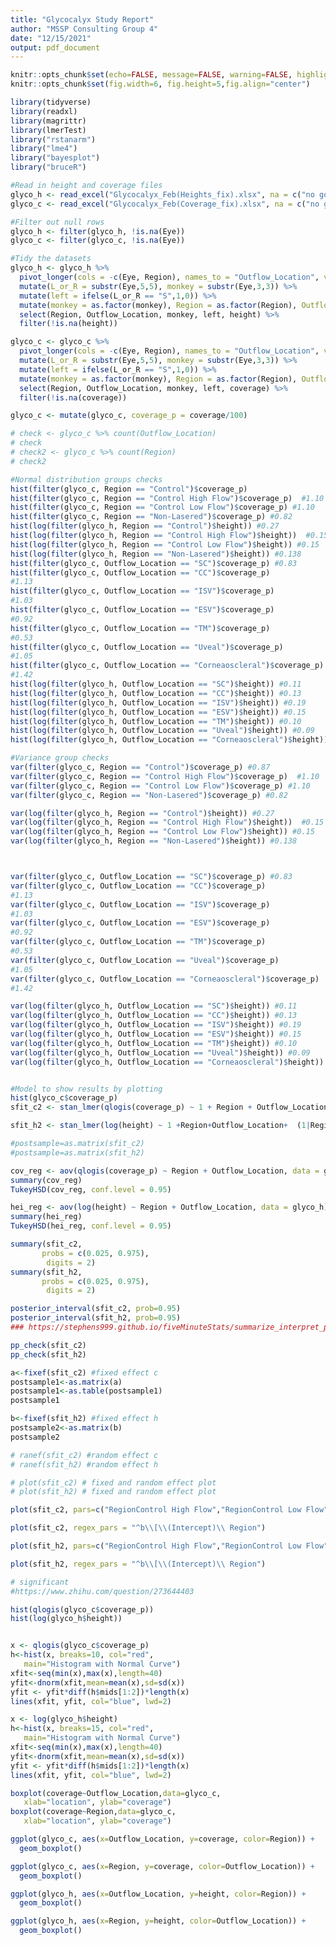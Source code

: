 ```yaml
---
title: "Glycocalyx Study Report"
author: "MSSP Consulting Group 4"
date: "12/15/2021"
output: pdf_document
---
```


```r
knitr::opts_chunk$set(echo=FALSE, message=FALSE, warning=FALSE, highlight=FALSE)
knitr::opts_chunk$set(fig.width=6, fig.height=5,fig.align="center")

library(tidyverse)
library(readxl)
library(magrittr)
library(lmerTest)
library("rstanarm")
library("lme4")
library("bayesplot")
library("bruceR")
```

```r
#Read in height and coverage files
glyco_h <- read_excel("Glycocalyx_Feb(Heights_fix).xlsx", na = c("no good/none", "None/Not labeled"))
glyco_c <- read_excel("Glycocalyx_Feb(Coverage_fix).xlsx", na = c("no good/none", "no good /none", "None/Not labeled", "None/not labeled"))

#Filter out null rows
glyco_h <- filter(glyco_h, !is.na(Eye))
glyco_c <- filter(glyco_c, !is.na(Eye))

#Tidy the datasets
glyco_h <- glyco_h %>%
  pivot_longer(cols = -c(Eye, Region), names_to = "Outflow_Location", values_to = "height") %>%
  mutate(L_or_R = substr(Eye,5,5), monkey = substr(Eye,3,3)) %>%
  mutate(left = ifelse(L_or_R == "S",1,0)) %>%
  mutate(monkey = as.factor(monkey), Region = as.factor(Region), Outflow_Location = as.factor(Outflow_Location)) %>%
  select(Region, Outflow_Location, monkey, left, height) %>%
  filter(!is.na(height))

glyco_c <- glyco_c %>%
  pivot_longer(cols = -c(Eye, Region), names_to = "Outflow_Location", values_to = "coverage") %>%
  mutate(L_or_R = substr(Eye,5,5), monkey = substr(Eye,3,3)) %>%
  mutate(left = ifelse(L_or_R == "S",1,0)) %>%
  mutate(monkey = as.factor(monkey), Region = as.factor(Region), Outflow_Location = as.factor(Outflow_Location)) %>%
  select(Region, Outflow_Location, monkey, left, coverage) %>%
  filter(!is.na(coverage))

glyco_c <- mutate(glyco_c, coverage_p = coverage/100)

# check <- glyco_c %>% count(Outflow_Location)
# check
# check2 <- glyco_c %>% count(Region)
# check2

#Normal distribution groups checks
hist(filter(glyco_c, Region == "Control")$coverage_p)
hist(filter(glyco_c, Region == "Control High Flow")$coverage_p)  #1.10
hist(filter(glyco_c, Region == "Control Low Flow")$coverage_p) #1.10
hist(filter(glyco_c, Region == "Non-Lasered")$coverage_p) #0.82
hist(log(filter(glyco_h, Region == "Control")$height)) #0.27
hist(log(filter(glyco_h, Region == "Control High Flow")$height))  #0.15
hist(log(filter(glyco_h, Region == "Control Low Flow")$height)) #0.15
hist(log(filter(glyco_h, Region == "Non-Lasered")$height)) #0.138
hist(filter(glyco_c, Outflow_Location == "SC")$coverage_p) #0.83
hist(filter(glyco_c, Outflow_Location == "CC")$coverage_p)
#1.13
hist(filter(glyco_c, Outflow_Location == "ISV")$coverage_p)
#1.03
hist(filter(glyco_c, Outflow_Location == "ESV")$coverage_p)
#0.92
hist(filter(glyco_c, Outflow_Location == "TM")$coverage_p)
#0.53
hist(filter(glyco_c, Outflow_Location == "Uveal")$coverage_p)
#1.05
hist(filter(glyco_c, Outflow_Location == "Corneaoscleral")$coverage_p)
#1.42
hist(log(filter(glyco_h, Outflow_Location == "SC")$height)) #0.11
hist(log(filter(glyco_h, Outflow_Location == "CC")$height)) #0.13
hist(log(filter(glyco_h, Outflow_Location == "ISV")$height)) #0.19
hist(log(filter(glyco_h, Outflow_Location == "ESV")$height)) #0.15
hist(log(filter(glyco_h, Outflow_Location == "TM")$height)) #0.10
hist(log(filter(glyco_h, Outflow_Location == "Uveal")$height)) #0.09
hist(log(filter(glyco_h, Outflow_Location == "Corneaoscleral")$height)) #0.09

#Variance group checks
var(filter(glyco_c, Region == "Control")$coverage_p) #0.87
var(filter(glyco_c, Region == "Control High Flow")$coverage_p)  #1.10
var(filter(glyco_c, Region == "Control Low Flow")$coverage_p) #1.10
var(filter(glyco_c, Region == "Non-Lasered")$coverage_p) #0.82

var(log(filter(glyco_h, Region == "Control")$height)) #0.27
var(log(filter(glyco_h, Region == "Control High Flow")$height))  #0.15
var(log(filter(glyco_h, Region == "Control Low Flow")$height)) #0.15
var(log(filter(glyco_h, Region == "Non-Lasered")$height)) #0.138



var(filter(glyco_c, Outflow_Location == "SC")$coverage_p) #0.83
var(filter(glyco_c, Outflow_Location == "CC")$coverage_p)
#1.13
var(filter(glyco_c, Outflow_Location == "ISV")$coverage_p)
#1.03
var(filter(glyco_c, Outflow_Location == "ESV")$coverage_p)
#0.92
var(filter(glyco_c, Outflow_Location == "TM")$coverage_p)
#0.53
var(filter(glyco_c, Outflow_Location == "Uveal")$coverage_p)
#1.05
var(filter(glyco_c, Outflow_Location == "Corneaoscleral")$coverage_p)
#1.42

var(log(filter(glyco_h, Outflow_Location == "SC")$height)) #0.11
var(log(filter(glyco_h, Outflow_Location == "CC")$height)) #0.13
var(log(filter(glyco_h, Outflow_Location == "ISV")$height)) #0.19
var(log(filter(glyco_h, Outflow_Location == "ESV")$height)) #0.15
var(log(filter(glyco_h, Outflow_Location == "TM")$height)) #0.10
var(log(filter(glyco_h, Outflow_Location == "Uveal")$height)) #0.09
var(log(filter(glyco_h, Outflow_Location == "Corneaoscleral")$height)) #0.09



```

```r
#Model to show results by plotting
hist(glyco_c$coverage_p)
sfit_c2 <- stan_lmer(qlogis(coverage_p) ~ 1 + Region + Outflow_Location +  (1|Region:Outflow_Location) + left + (1|monkey), data = glyco_c)

sfit_h2 <- stan_lmer(log(height) ~ 1 +Region+Outflow_Location+  (1|Region:Outflow_Location) + left + (1|monkey), data = glyco_h)

#postsample=as.matrix(sfit_c2)
#postsample=as.matrix(sfit_h2)

cov_reg <- aov(qlogis(coverage_p) ~ Region + Outflow_Location, data = glyco_c)
summary(cov_reg)
TukeyHSD(cov_reg, conf.level = 0.95)

hei_reg <- aov(log(height) ~ Region + Outflow_Location, data = glyco_h)
summary(hei_reg)
TukeyHSD(hei_reg, conf.level = 0.95)
```

```r
summary(sfit_c2, 
       probs = c(0.025, 0.975),
        digits = 2)
summary(sfit_h2, 
       probs = c(0.025, 0.975),
        digits = 2)
```


```r
posterior_interval(sfit_c2, prob=0.95)
posterior_interval(sfit_h2, prob=0.95)
### https://stephens999.github.io/fiveMinuteStats/summarize_interpret_posterior.html
```

```r
pp_check(sfit_c2)
pp_check(sfit_h2)
```

```r
a<-fixef(sfit_c2) #fixed effect c
postsample1<-as.matrix(a)
postsample1<-as.table(postsample1)
postsample1

b<-fixef(sfit_h2) #fixed effect h
postsample2<-as.matrix(b)
postsample2

# ranef(sfit_c2) #random effect c
# ranef(sfit_h2) #random effect h

# plot(sfit_c2) # fixed and random effect plot
# plot(sfit_h2) # fixed and random effect plot
```

```r
plot(sfit_c2, pars=c("RegionControl High Flow","RegionControl Low Flow","RegionNon-Lasered","Outflow_LocationCorneaoscleral","Outflow_LocationESV","Outflow_LocationISV","Outflow_LocationSC","Outflow_LocationTM","Outflow_LocationUveal"))

plot(sfit_c2, regex_pars = "^b\\[\\(Intercept)\\ Region")

plot(sfit_h2, pars=c("RegionControl High Flow","RegionControl Low Flow","RegionNon-Lasered","Outflow_LocationCorneaoscleral","Outflow_LocationESV","Outflow_LocationISV","Outflow_LocationSC","Outflow_LocationTM","Outflow_LocationUveal"))

plot(sfit_h2, regex_pars = "^b\\[\\(Intercept)\\ Region")
```

```r
# significant
#https://www.zhihu.com/question/273644403

hist(qlogis(glyco_c$coverage_p))
hist(log(glyco_h$height))


x <- qlogis(glyco_c$coverage_p)
h<-hist(x, breaks=10, col="red",
   main="Histogram with Normal Curve")
xfit<-seq(min(x),max(x),length=40)
yfit<-dnorm(xfit,mean=mean(x),sd=sd(x))
yfit <- yfit*diff(h$mids[1:2])*length(x)
lines(xfit, yfit, col="blue", lwd=2)

x <- log(glyco_h$height)
h<-hist(x, breaks=15, col="red",
   main="Histogram with Normal Curve")
xfit<-seq(min(x),max(x),length=40)
yfit<-dnorm(xfit,mean=mean(x),sd=sd(x))
yfit <- yfit*diff(h$mids[1:2])*length(x)
lines(xfit, yfit, col="blue", lwd=2)
```


```r
boxplot(coverage~Outflow_Location,data=glyco_c,
   xlab="location", ylab="coverage")
boxplot(coverage~Region,data=glyco_c,
   xlab="location", ylab="coverage")

ggplot(glyco_c, aes(x=Outflow_Location, y=coverage, color=Region)) +
  geom_boxplot() 

ggplot(glyco_c, aes(x=Region, y=coverage, color=Outflow_Location)) +
  geom_boxplot() 

ggplot(glyco_h, aes(x=Outflow_Location, y=height, color=Region)) +
  geom_boxplot() 

ggplot(glyco_h, aes(x=Region, y=height, color=Outflow_Location)) +
  geom_boxplot() 
```









